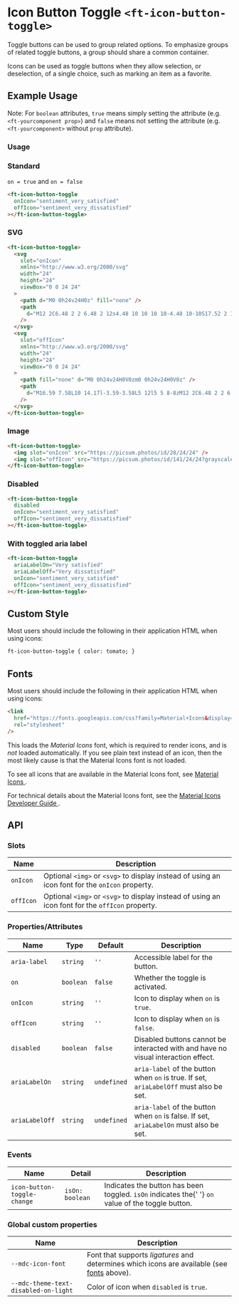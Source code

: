 
<Meta title="Ruhil UI/Component/IconButtonToggle/Doc" />

<style>{`

`}</style>

# Icon Button Toggle `<ft-icon-button-toggle>`

<p>
  Toggle buttons can be used to group related options. To emphasize groups of
  related toggle buttons, a group should share a common container.
</p>

<p>
  Icons can be used as toggle buttons when they allow selection, or deselection,
  of a single choice, such as marking an item as a favorite.
</p>

## Example Usage

Note: For `boolean` attributes, `true` means simply setting the attribute (e.g. `<ft-yourcomponent prop>`) and `false` means not setting the attribute (e.g. `<ft-yourcomponent>` without `prop` attribute).

### Usage

<Canvas withToolbar>
  <Story
    id="ruhil-ui-component-iconbuttontoggle--icon-button-toggle"
    height="50px"
  />
</Canvas>

### Standard

`on = true` and `on = false`

```html
<ft-icon-button-toggle
  onIcon="sentiment_very_satisfied"
  offIcon="sentiment_very_dissatisfied"
></ft-icon-button-toggle>
```

### SVG

```html
<ft-icon-button-toggle>
  <svg
    slot="onIcon"
    xmlns="http://www.w3.org/2000/svg"
    width="24"
    height="24"
    viewBox="0 0 24 24"
  >
    <path d="M0 0h24v24H0z" fill="none" />
    <path
      d="M12 2C6.48 2 2 6.48 2 12s4.48 10 10 10 10-4.48 10-10S17.52 2 12 2zm-2 15l-5-5 1.41-1.41L10 14.17l7.59-7.59L19 8l-9 9z"
    />
  </svg>
  <svg
    slot="offIcon"
    xmlns="http://www.w3.org/2000/svg"
    width="24"
    height="24"
    viewBox="0 0 24 24"
  >
    <path fill="none" d="M0 0h24v24H0V0zm0 0h24v24H0V0z" />
    <path
      d="M16.59 7.58L10 14.17l-3.59-3.58L5 12l5 5 8-8zM12 2C6.48 2 2 6.48 2 12s4.48 10 10 10 10-4.48 10-10S17.52 2 12 2zm0 18c-4.42 0-8-3.58-8-8s3.58-8 8-8 8 3.58 8 8-3.58 8-8 8z"
    />
  </svg>
</ft-icon-button-toggle>
```

### Image

```html
<ft-icon-button-toggle>
  <img slot="onIcon" src="https://picsum.photos/id/28/24/24" />
  <img slot="offIcon" src="https://picsum.photos/id/141/24/24?grayscale" />
</ft-icon-button-toggle>
```

### Disabled

```html
<ft-icon-button-toggle
  disabled
  onIcon="sentiment_very_satisfied"
  offIcon="sentiment_very_dissatisfied"
></ft-icon-button-toggle>
```

### With toggled aria label

```html
<ft-icon-button-toggle
  ariaLabelOn="Very satisfied"
  ariaLabelOff="Very dissatisfied"
  onIcon="sentiment_very_satisfied"
  offIcon="sentiment_very_dissatisfied"
></ft-icon-button-toggle>
```

## Custom Style

Most users should include the following in their application HTML when using icons:

```html
ft-icon-button-toggle { color: tomato; }
```

## Fonts

Most users should include the following in their application HTML when using icons:

```html
<link
  href="https://fonts.googleapis.com/css?family=Material+Icons&display=block"
  rel="stylesheet"
/>
```

<p>
  This loads the <em>Material Icons</em> font, which is required to render
  icons, and is
  <em>not</em> loaded automatically. If you see plain text instead of an icon, then
  the most likely cause is that the Material Icons font is not loaded.
</p>

<p>
  To see all icons that are available in the Material Icons font, see
  <a href="https://material.io/resources/icons/" rel="nofollow">
    Material Icons
  </a>.
</p>

<p>
  For technical details about the Material Icons font, see the
  <a href="https://google.github.io/material-design-icons/" rel="nofollow">
    Material Icons Developer Guide
  </a>.
</p>

## API

### Slots

<table>
  <thead>
    <tr>
      <th>Name</th>
      <th>Description</th>
    </tr>
  </thead>
  <tbody>
    <tr>
      <td>
        <code>onIcon</code>
      </td>
      <td>
        Optional <code>&lt;img&gt;</code> or <code>&lt;svg&gt;</code> to display
        instead of using an icon font for the <code>onIcon</code> property.
      </td>
    </tr>
    <tr>
      <td>
        <code>offIcon</code>
      </td>
      <td>
        Optional <code>&lt;img&gt;</code> or <code>&lt;svg&gt;</code> to display
        instead of using an icon font for the <code>offIcon</code> property.
      </td>
    </tr>
  </tbody>
</table>

### Properties/Attributes

<table>
  <thead>
    <tr>
      <th>Name</th>
      <th>Type</th>
      <th>Default</th>
      <th>Description</th>
    </tr>
  </thead>
  <tbody>
    <tr>
      <td>
        <code>aria-label</code>
      </td>
      <td>
        <code>string</code>
      </td>
      <td>
        <code>''</code>
      </td>
      <td>Accessible label for the button.</td>
    </tr>
    <tr>
      <td>
        <code>on</code>
      </td>
      <td>
        <code>boolean</code>
      </td>
      <td>
        <code>false</code>
      </td>
      <td>Whether the toggle is activated.</td>
    </tr>
    <tr>
      <td>
        <code>onIcon</code>
      </td>
      <td>
        <code>string</code>
      </td>
      <td>
        <code>''</code>
      </td>
      <td>
        Icon to display when <code>on</code> is <code>true</code>.
      </td>
    </tr>
    <tr>
      <td>
        <code>offIcon</code>
      </td>
      <td>
        <code>string</code>
      </td>
      <td>
        <code>''</code>
      </td>
      <td>
        Icon to display when <code>on</code> is <code>false</code>.
      </td>
    </tr>
    <tr>
      <td>
        <code>disabled</code>
      </td>
      <td>
        <code>boolean</code>
      </td>
      <td>
        <code>false</code>
      </td>
      <td>
        Disabled buttons cannot be interacted with and have no visual
        interaction effect.
      </td>
    </tr>
    <tr>
      <td>
        <code>ariaLabelOn</code>
      </td>
      <td>
        <code>string</code>
      </td>
      <td>
        <code>undefined</code>
      </td>
      <td>
        <code>aria-label</code> of the button when <code>on</code> is true. If
        set, <code>ariaLabelOff</code> must also be set.
      </td>
    </tr>
    <tr>
      <td>
        <code>ariaLabelOff</code>
      </td>
      <td>
        <code>string</code>
      </td>
      <td>
        <code>undefined</code>
      </td>
      <td>
        <code>aria-label</code> of the button when <code>on</code> is false. If
        set, <code>ariaLabelOn</code> must also be set.
      </td>
    </tr>
  </tbody>
</table>

### Events

<table>
  <thead>
    <tr>
      <th>Name</th>
      <th>Detail</th>
      <th>Description</th>
    </tr>
  </thead>
  <tbody>
    <tr>
      <td>
        <code>icon-button-toggle-change</code>
      </td>
      <td>
        <code>isOn: boolean</code>
      </td>
      <td>
        Indicates the button has been toggled. <code>isOn</code> indicates the{' '}
        <code>on</code> value of the toggle button.
      </td>
    </tr>
  </tbody>
</table>

### Global custom properties

<table>
  <thead>
    <tr>
      <th>Name</th>
      <th>Description</th>
    </tr>
  </thead>
  <tbody>
    <tr>
      <td>
        <code>--mdc-icon-font</code>
      </td>
      <td>
        Font that supports <em>ligatures</em> and determines which icons are
        available (see <a href="#fonts">fonts</a> above).
      </td>
    </tr>
    <tr>
      <td>
        <code>--mdc-theme-text-disabled-on-light</code>
      </td>
      <td>
        Color of icon when <code>disabled</code> is <code>true</code>.
      </td>
    </tr>
  </tbody>
</table>
